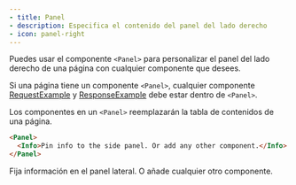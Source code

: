 ```yaml
---
- title: Panel
- description: Especifica el contenido del panel del lado derecho
- icon: panel-right
---
```


Puedes usar el componente `<Panel>` para personalizar el panel del lado derecho de una página con cualquier componente que desees.

Si una página tiene un componente `<Panel>`, cualquier componente [RequestExample](/es/components/examples#request-example) y [ResponseExample](/es/components/examples#response-example) debe estar dentro de `<Panel>`.

Los componentes en un `<Panel>` reemplazarán la tabla de contenidos de una página.

```md
<Panel>
  <Info>Pin info to the side panel. Or add any other component.</Info>
</Panel>
```

<Panel>
  <Info>Fija información en el panel lateral. O añade cualquier otro componente.</Info>
</Panel>
